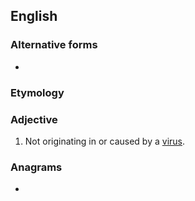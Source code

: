 ==English==

===Alternative forms===
* {{l|en|non-viral}}

===Etymology===
{{prefix|en|non|viral}}

===Adjective===
{{en-adj|-}}

# Not originating in or caused by a [[virus]].

===Anagrams===
* {{anagrams|en|a=ailnnorv|nonrival}}